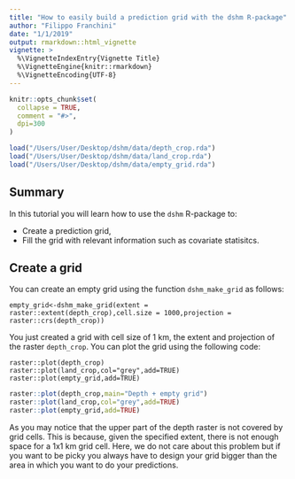 ```yaml
---
title: "How to easily build a prediction grid with the dshm R-package"
author: "Filippo Franchini"
date: "1/1/2019"
output: rmarkdown::html_vignette
vignette: >
  %\VignetteIndexEntry{Vignette Title}
  %\VignetteEngine{knitr::rmarkdown}
  %\VignetteEncoding{UTF-8}
---
```


```r
knitr::opts_chunk$set(
  collapse = TRUE,
  comment = "#>",
  dpi=300
)

load("/Users/User/Desktop/dshm/data/depth_crop.rda")
load("/Users/User/Desktop/dshm/data/land_crop.rda")
load("/Users/User/Desktop/dshm/data/empty_grid.rda")
```

## Summary

In this tutorial you will learn how to use the `dshm` R-package to:

- Create a prediction grid,
- Fill the grid with relevant information such as covariate statisitcs.

## Create a grid

You can create an empty grid using the function `dshm_make_grid` as follows:

    empty_grid<-dshm_make_grid(extent = raster::extent(depth_crop),cell.size = 1000,projection =    raster::crs(depth_crop))
    
You just created a grid with cell size of 1 km, the extent and projection of the raster `depth_crop`. You can plot the grid using the following code:

    raster::plot(depth_crop)
    raster::plot(land_crop,col="grey",add=TRUE)
    raster::plot(empty_grid,add=TRUE)
    
```r
raster::plot(depth_crop,main="Depth + empty grid")
raster::plot(land_crop,col="grey",add=TRUE)
raster::plot(empty_grid,add=TRUE)
```

As you may notice that the upper part of the depth raster is not covered by grid cells. This is because, given the specified extent, there is not enough space for a 1x1 km grid cell. Here, we do not care about this problem but if you want to be picky you always have to design your grid bigger than the area in which you want to do your predictions.

